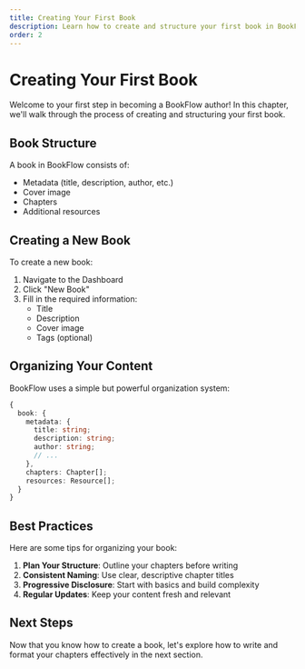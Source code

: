 ```yaml
---
title: Creating Your First Book
description: Learn how to create and structure your first book in BookFlow
order: 2
---
```


# Creating Your First Book

Welcome to your first step in becoming a BookFlow author! In this chapter, we'll walk through the process of creating and structuring your first book.

## Book Structure

A book in BookFlow consists of:
- Metadata (title, description, author, etc.)
- Cover image
- Chapters
- Additional resources

## Creating a New Book

To create a new book:

1. Navigate to the Dashboard
2. Click "New Book"
3. Fill in the required information:
   - Title
   - Description
   - Cover image
   - Tags (optional)

## Organizing Your Content

BookFlow uses a simple but powerful organization system:

```typescript
{
  book: {
    metadata: {
      title: string;
      description: string;
      author: string;
      // ...
    },
    chapters: Chapter[];
    resources: Resource[];
  }
}
```

## Best Practices

Here are some tips for organizing your book:

1. **Plan Your Structure**: Outline your chapters before writing
2. **Consistent Naming**: Use clear, descriptive chapter titles
3. **Progressive Disclosure**: Start with basics and build complexity
4. **Regular Updates**: Keep your content fresh and relevant

## Next Steps

Now that you know how to create a book, let's explore how to write and format your chapters effectively in the next section. 